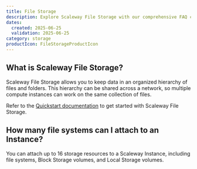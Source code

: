 ```yaml
---
title: File Storage
description: Explore Scaleway File Storage with our comprehensive FAQ covering performance, persistence, and more.
dates:
  created: 2025-06-25
  validation: 2025-06-25
category: storage
productIcon: FileStorageProductIcon
---
```


## What is Scaleway File Storage?

Scaleway File Storage allows you to keep data in an organized hierarchy of files and folders. This hierarchy can be shared across a network, so multiple compute instances can work on the same collection of files.

Refer to the [Quickstart documentation](/file-storage/quickstart/) to get started with Scaleway File Storage.

## How many file systems can I attach to an Instance?

You can attach up to 16 storage resources to a Scaleway Instance, including file systems, Block Storage volumes, and Local Storage volumes.